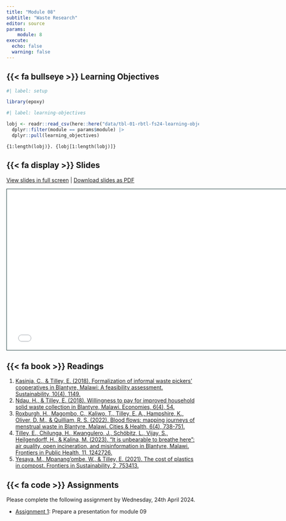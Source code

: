 ```yaml
---
title: "Module 08"
subtitle: "Waste Research"
editor: source
params:
    module: 8
execute: 
  echo: false
  warning: false
---
```


## {{< fa bullseye >}} Learning Objectives

```r
#| label: setup

library(epoxy)
```

```r
#| label: learning-objectives

lobj <- readr::read_csv(here::here("data/tbl-01-rbtl-fs24-learning-objectives.csv")) |> 
  dplyr::filter(module == params$module) |>
  dplyr::pull(learning_objectives)

```

```epoxy
{1:length(lobj)}. {lobj[1:length(lobj)]}
```

## {{< fa display >}} Slides

[View slides in full screen](../slides/lec-08-waste-research.html) | [Download slides as PDF](https://github.com/rbtl-fs24/website/raw/main/slides/lec-08-waste-research.pdf)

```{=html}
<iframe class="slide-deck" src="../slides/lec-08-waste-research.html" height="420" width="747" style="border: 1px solid #123233;"></iframe>
```

## {{< fa book >}} Readings

1. [Kasinja, C., & Tilley, E. (2018). Formalization of informal waste pickers’ cooperatives in Blantyre, Malawi: A feasibility assessment. Sustainability, 10(4), 1149.](https://drive.google.com/file/d/1EBAUWsYtcR4FDcxekdMNNif5WTAaNfix/view?usp=sharing)
2. [Ndau, H., & Tilley, E. (2018). Willingness to pay for improved household solid waste collection in Blantyre, Malawi. Economies, 6(4), 54.](https://drive.google.com/file/d/1EIKQY9-nzUsCy-P2ATbH0Cuqq741qLnj/view?usp=sharing)
3. [Roxburgh, H., Magombo, C., Kaliwo, T., Tilley, E. A., Hampshire, K., Oliver, D. M., & Quilliam, R. S. (2022). Blood flows: mapping journeys of menstrual waste in Blantyre, Malawi. Cities & Health, 6(4), 738-751.](https://drive.google.com/file/d/1EQn5_tA9N5MzDTmQJKpT-3syBRC-B4Yn/view?usp=sharing)
4. [Tilley, E., Chilunga, H., Kwangulero, J., Schöbitz, L., Vijay, S., Heilgendorff, H., & Kalina, M. (2023). “It is unbearable to breathe here”: air quality, open incineration, and misinformation in Blantyre, Malawi. Frontiers in Public Health, 11, 1242726.](https://drive.google.com/file/d/1EGT9NScqVPmZ1M5u4mRLswx3BFoMNxpV/view?usp=sharing)
5. [Yesaya, M., Mpanang'ombe, W., & Tilley, E. (2021). The cost of plastics in compost. Frontiers in Sustainability, 2, 753413.](https://drive.google.com/file/d/1EDNXOWlJYOuh0LZg_G0nqX40yRQCtMQn/view?usp=sharing)

## {{< fa code >}} Assignments

Please complete the following assignment by Wednesday, 24th April 2024. 

-   [Assignment 1](../assignments/md-08/am-08-1-presentation.qmd): Prepare a presentation for module 09

